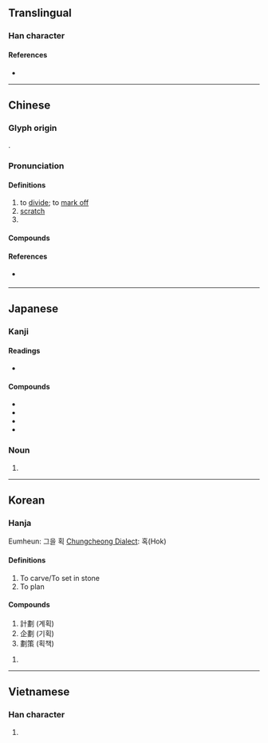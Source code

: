 {{also|划}}
{{character info/new}}
==Translingual==

===Han character===
{{Han char|rn=18|rad=刀|as=12|sn=14|four=52100|canj=LMLN|ids=⿰畫刂}}

====References====
* {{Han ref|kx=0144.100|dkj=02193|dj=0325.060|hdz=10356.080|uh=5283|ud=21123|bh=B9BA|bd=47546}}

----

==Chinese==
{{zh-forms|s=划}}

===Glyph origin===
{{Han etym}}
{{Han compound|畫|刂|c1=p|c2=s|t2=knife|ls=psc}}.

===Pronunciation===
{{zh-pron
|m=huá,huà
|m_note=huá - “to rub with a sharp thing”; huà - “to mark off”
|c=waak6
|h=pfs=va̍k
|mn=kh,qz:oe̍h/tp,xm:u̍ih/tw,xm:ōa/qz,xm,zz:hōa/qz:hia̍k/tw,xm,zz:he̍k/zz:oa̍h
|mn_note=oe̍h/u̍ih/ōa - vernacular; hōa/hia̍k/he̍k/oa̍h - literary
|dial=y
|w=
|mc=y
|oc=y,2+1
|cat=v,n
}}

====Definitions====
{{zh-hanzi}}

# to [[divide]]; to [[mark off]]
# [[scratch]]
# {{zh-alt-form|畫|[[stoke]] {{gloss|line drawn with a writing implement}}|tr=-}}

====Compounds====
{{zh-der|㓦劃|企劃|佈劃|出謀劃策|刻劃|劃一|劃一不二|劃下道來|劃分|劃圓手|劃地為王|劃定|劃座位|劃拉|劃掉|劃撥|劃時代|劃歸|劃清|劃清界線|劃然|劃界|劃策|劃線|劃線支票|劈劃|區劃|國土規劃|土地重劃|市地重劃|擘劃|擺劃|支劃|教學計劃|整齊劃一|比劃|百劃|程式規劃|筆劃|策劃|籌劃|線性規劃|裁劃|規劃|計劃|謀劃|農地重劃|重劃}}

====References====
* {{qualifier|Min Nan}} {{thcwd|10409}}

{{zh-cat|Elementary}}

----

==Japanese==

===Kanji===
{{ja-kanji|grade=|rs=刀12}}

====Readings====
* {{ja-readings|on=[[かく]] (kaku)|kun=[[わかつ]] (wakatsu)}}

====Compounds====
* {{ja-r|劃然|かくぜん}}
* {{ja-r|劃期|かっき}}
* {{ja-r|企劃|きかく}}
* {{ja-r|区劃|くかく}}

===Noun===
{{ja-noun|かく}}

# {{alternative form of|画|lang=ja}}

----

==Korean==

===Hanja===
{{ko-hanja|hangeul=획|rv=hoek|mr=hoek|y=hoyk}}
Eumheun: 그을 획
[[Chungcheong Dialect]]: 혹(Hok)

====Definitions====
# To carve/To set in stone
# To plan

====Compounds====
# 計劃 (계획)
# 企劃 (기획)
# 劃策 (획책)

# {{defn|lang=ko|sort=刀12}}

----

==Vietnamese==

===Han character===
{{vi-hantu|[[vạch]], [[hoạch]], [[đạch]], [[gạch]], [[hoa]]|rs=刀12}}

# {{defn|lang=vi|sort=刀12}}